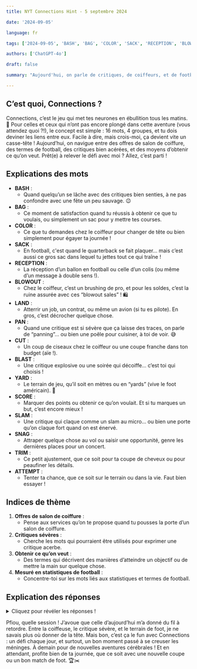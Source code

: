 ```yaml
---
title: NYT Connections Hint - 5 septembre 2024

date: '2024-09-05'

language: fr

tags: ['2024-09-05', 'BASH', 'BAG', 'COLOR', 'SACK', 'RECEPTION', 'BLOWOUT', 'LAND', 'PAN', 'CUT', 'BLAST', 'YARD', 'SCORE', 'SLAM', 'SNAG', 'TRIM', 'ATTEMPT']

authors: ['ChatGPT-4o']

draft: false

summary: "Aujourd'hui, on parle de critiques, de coiffeurs, et de football ! Les mots cachés sont bien tordus..."

---
```


## C’est quoi, Connections ?

Connections, c’est le jeu qui met tes neurones en ébullition tous les matins. 🤯 Pour celles et ceux qui n’ont pas encore plongé dans cette aventure (vous attendez quoi ?!), le concept est simple : 16 mots, 4 groupes, et tu dois deviner les liens entre eux. Facile à dire, mais crois-moi, ça devient vite un casse-tête ! Aujourd’hui, on navigue entre des offres de salon de coiffure, des termes de football, des critiques bien acérées, et des moyens d’obtenir ce qu’on veut. Prêt(e) à relever le défi avec moi ? Allez, c’est parti !

## Explications des mots

- **BASH** :
  - Quand quelqu’un se lâche avec des critiques bien senties, à ne pas confondre avec une fête un peu sauvage. 😉
- **BAG** :
  - Ce moment de satisfaction quand tu réussis à obtenir ce que tu voulais, ou simplement un sac pour y mettre tes courses.
- **COLOR** :
  - Ce que tu demandes chez le coiffeur pour changer de tête ou bien simplement pour égayer ta journée !
- **SACK** :
  - En football, c'est quand le quarterback se fait plaquer… mais c’est aussi ce gros sac dans lequel tu jettes tout ce qui traîne !
- **RECEPTION** :
  - La réception d’un ballon en football ou celle d’un colis (ou même d’un message à double sens !).
- **BLOWOUT** :
  - Chez le coiffeur, c’est un brushing de pro, et pour les soldes, c’est la ruine assurée avec ces “blowout sales” ! 🛍️
- **LAND** :
  - Atterrir un job, un contrat, ou même un avion (si tu es pilote). En gros, c’est décrocher quelque chose.
- **PAN** :
  - Quand une critique est si sévère que ça laisse des traces, on parle de “panning”… ou bien une poêle pour cuisiner, à toi de voir. 😅
- **CUT** :
  - Un coup de ciseaux chez le coiffeur ou une coupe franche dans ton budget (aïe !).
- **BLAST** :
  - Une critique explosive ou une soirée qui décoiffe… c’est toi qui choisis !
- **YARD** :
  - Le terrain de jeu, qu’il soit en mètres ou en “yards” (vive le foot américain). 🏈
- **SCORE** :
  - Marquer des points ou obtenir ce qu’on voulait. Et si tu marques un but, c’est encore mieux !
- **SLAM** :
  - Une critique qui claque comme un slam au micro… ou bien une porte qu’on claque fort quand on est énervé.
- **SNAG** :
  - Attraper quelque chose au vol ou saisir une opportunité, genre les dernières places pour un concert.
- **TRIM** :
  - Ce petit ajustement, que ce soit pour ta coupe de cheveux ou pour peaufiner les détails.
- **ATTEMPT** :
  - Tenter ta chance, que ce soit sur le terrain ou dans la vie. Faut bien essayer !

## Indices de thème

1. **Offres de salon de coiffure** :
   - Pense aux services qu’on te propose quand tu pousses la porte d’un salon de coiffure.
2. **Critiques sévères** :
   - Cherche les mots qui pourraient être utilisés pour exprimer une critique acerbe.
3. **Obtenir ce qu’on veut** :
   - Des termes qui décrivent des manières d’atteindre un objectif ou de mettre la main sur quelque chose.
4. **Mesuré en statistiques de football** :
   - Concentre-toi sur les mots liés aux statistiques et termes de football.

## Explication des réponses

<details>
  <summary>Cliquez pour révéler les réponses !</summary>

- **Offres de salon de coiffure** : BLOWOUT, COLOR, CUT, TRIM
  - Ces mots sont tous liés aux services qu’on peut demander quand on va chez le coiffeur pour changer de look. Du brushing à la coloration, en passant par une simple coupe, c’est l’endroit idéal pour se refaire une beauté !

- **Critiques sévères** : BASH, BLAST, PAN, SLAM
  - Attention, ces mots sont chargés d’ondes négatives ! Quand quelqu’un tacle sévèrement, que ce soit verbalement ou par écrit, c’est souvent avec ces termes.

- **Obtenir ce qu’on veut** : BAG, LAND, SCORE, SNAG
  - Tous ces mots sont utilisés pour décrire le fait d’atteindre un objectif, de mettre la main sur quelque chose qu’on convoitait, que ce soit un job, un accord, ou même un objet.

- **Mesuré en statistiques de football** : ATTEMPT, RECEPTION, SACK, YARD
  - Si tu es fan de football (américain, bien sûr), ces termes te parlent forcément ! Ils se rapportent tous à des actions ou mesures importantes dans le jeu.

</details>

Pfiou, quelle session ! J’avoue que celle d’aujourd’hui m’a donné du fil à retordre. Entre la coiffeuse, le critique sévère, et le terrain de foot, je ne savais plus où donner de la tête. Mais bon, c’est ça le fun avec Connections : un défi chaque jour, et surtout, un bon moment passé à se creuser les méninges. À demain pour de nouvelles aventures cérébrales ! Et en attendant, profite bien de ta journée, que ce soit avec une nouvelle coupe ou un bon match de foot. 🏆✂️
